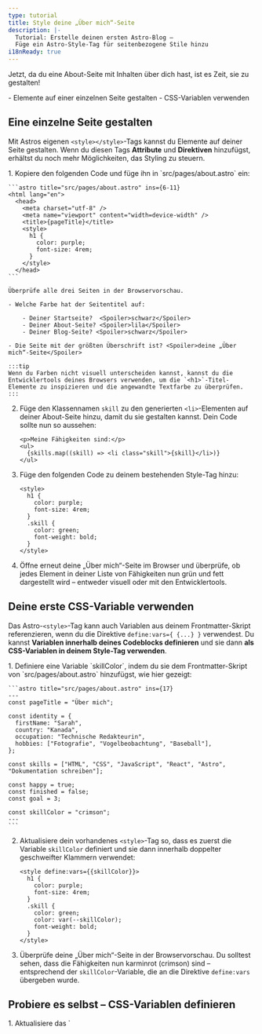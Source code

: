 ```yaml
---
type: tutorial
title: Style deine „Über mich“-Seite
description: |-
  Tutorial: Erstelle deinen ersten Astro-Blog –
  Füge ein Astro-Style-Tag für seitenbezogene Stile hinzu
i18nReady: true
---
```


Jetzt, da du eine About-Seite mit Inhalten über dich hast, ist es Zeit, sie zu gestalten!

<PreCheck>
  - Elemente auf einer einzelnen Seite gestalten
  - CSS-Variablen verwenden
</PreCheck>

## Eine einzelne Seite gestalten

Mit Astros eigenen `<style></style>`-Tags kannst du Elemente auf deiner Seite gestalten. Wenn du diesen Tags **Attribute** und **Direktiven** hinzufügst, erhältst du noch mehr Möglichkeiten, das Styling zu steuern.

<Steps>
1. Kopiere den folgenden Code und füge ihn in `src/pages/about.astro` ein:

    ```astro title="src/pages/about.astro" ins={6-11}
    <html lang="en">
      <head>
        <meta charset="utf-8" />
        <meta name="viewport" content="width=device-width" />
        <title>{pageTitle}</title>
        <style>
          h1 {
            color: purple;
            font-size: 4rem;
          }
        </style>
      </head> 
    ```

    Überprüfe alle drei Seiten in der Browservorschau.
    
    - Welche Farbe hat der Seitentitel auf:

        - Deiner Startseite?  <Spoiler>schwarz</Spoiler>
        - Deiner About-Seite? <Spoiler>lila</Spoiler>
        - Deiner Blog-Seite? <Spoiler>schwarz</Spoiler>

    - Die Seite mit der größten Überschrift ist? <Spoiler>deine „Über mich“-Seite</Spoiler>

    :::tip
    Wenn du Farben nicht visuell unterscheiden kannst, kannst du die Entwicklertools deines Browsers verwenden, um die `<h1>`-Titel-Elemente zu inspizieren und die angewandte Textfarbe zu überprüfen.
    :::

2. Füge den Klassennamen `skill` zu den generierten `<li>`-Elementen auf deiner About-Seite hinzu, damit du sie gestalten kannst. Dein Code sollte nun so aussehen:

    ```astro title="src/pages/about.astro" 'class="skill"'
    <p>Meine Fähigkeiten sind:</p>
    <ul>
      {skills.map((skill) => <li class="skill">{skill}</li>)}
    </ul>
    ```

3. Füge den folgenden Code zu deinem bestehenden Style-Tag hinzu:

    ```astro title="src/pages/about.astro" ins={6-9}
    <style>
      h1 {
        color: purple;
        font-size: 4rem;
      }
      .skill {
        color: green;
        font-weight: bold;
      }
    </style>
    ```

4. Öffne erneut deine „Über mich“-Seite im Browser und überprüfe, ob jedes Element in deiner Liste von Fähigkeiten nun grün und fett dargestellt wird – entweder visuell oder mit den Entwicklertools.
</Steps>

## Deine erste CSS-Variable verwenden

Das Astro-`<style>`-Tag kann auch Variablen aus deinem Frontmatter-Skript referenzieren, wenn du die Direktive `define:vars={ {...} }` verwendest. Du kannst **Variablen innerhalb deines Codeblocks definieren** und sie dann **als CSS-Variablen in deinem Style-Tag verwenden**.

<Steps>
1. Definiere eine Variable `skillColor`, indem du sie dem Frontmatter-Skript von `src/pages/about.astro` hinzufügst, wie hier gezeigt:

    ```astro title="src/pages/about.astro" ins={17}
    ---
    const pageTitle = "Über mich";

    const identity = {
      firstName: "Sarah",
      country: "Kanada",
      occupation: "Technische Redakteurin",
      hobbies: ["Fotografie", "Vogelbeobachtung", "Baseball"],
    };

    const skills = ["HTML", "CSS", "JavaScript", "React", "Astro", "Dokumentation schreiben"];

    const happy = true;
    const finished = false;
    const goal = 3;
  
    const skillColor = "crimson";
    ---
    ```

2. Aktualisiere dein vorhandenes `<style>`-Tag so, dass es zuerst die Variable `skillColor` definiert und sie dann innerhalb doppelter geschweifter Klammern verwendet:

    ```astro title="src/pages/about.astro" "define:vars={{skillColor}}" "var(--skillColor)" del={7} ins={8}
    <style define:vars={{skillColor}}> 
      h1 {
        color: purple;
        font-size: 4rem;
      }
      .skill {
        color: green;
        color: var(--skillColor);
        font-weight: bold;
      }
    </style>
    ```

3. Überprüfe deine „Über mich“-Seite in der Browservorschau. Du solltest sehen, dass die Fähigkeiten nun karminrot (crimson) sind – entsprechend der `skillColor`-Variable, die an die Direktive `define:vars` übergeben wurde.
</Steps>

<Box icon="puzzle-piece">

## Probiere es selbst – CSS-Variablen definieren

<Steps>
 1. Aktualisiere das `<style>`-Tag auf deiner About-Seite so, dass es wie unten aussieht: 

    ```astro title="src/pages/about.astro"
    <style define:vars={{skillColor, fontWeight, textCase}}>
      h1 {
        color: purple;
        font-size: 4rem;
      }
      .skill {
        color: var(--skillColor);
        font-weight: var(--fontWeight);
        text-transform: var(--textCase);
      }
    </style>
    ```
 
 2. Füge in deinem Frontmatter-Skript alle fehlenden Variablen hinzu, damit dein neues `<style>`-Tag erfolgreich auf deine Liste von Fähigkeiten angewendet wird:
    - Die Textfarbe ist Karminrot (`crimson`)
    - Der Text ist fett
    - Die Listenelemente sind in Großbuchstaben (ALL CAPS)
</Steps>
<details>
<summary>✅ Zeige mir den Code! ✅</summary>

```astro title="src/pages/about.astro" ins={18-19}
---
const pageTitle = "Über mich";

const identity = {
  firstName: "Sarah",
  country: "Kanada",
  occupation: "Technische Redakteurin",
  hobbies: ["Fotografie", "Vogelbeobachtung", "Baseball"],
};

const skills = ["HTML", "CSS", "JavaScript", "React", "Astro", "Dokumentation schreiben"];

const happy = true;
const finished = false;
const goal = 3;

const skillColor = "crimson";
const fontWeight = "bold";
const textCase = "uppercase";
---
```
</details>

</Box>

<Box icon="check-list">
## Checkliste

<Checklist>
- [ ] Ich kann mit einem Astro-`<style>`-Tag CSS-Stile auf eine einzelne Seite anwenden.
- [ ] Ich kann Variablen verwenden, um Elemente auf der Seite zu gestalten.
</Checklist>
</Box>

### Ressourcen
- [Astro-Syntax im Vergleich zu JSX](/de/reference/astro-syntax/#unterschiede-zwischen-astro-und-jsx)
- [Astro-`<style>`-Tag](/de/guides/styling/#styling-in-astro)
- [CSS-Variablen in Astro](/de/guides/styling/#css-variablen)
